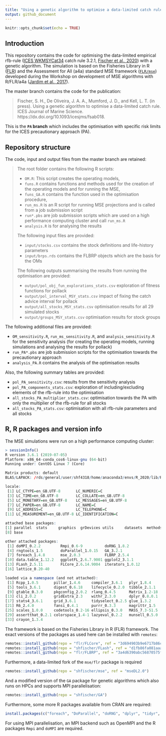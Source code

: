 ```yaml
---
title: "Using a genetic algorithm to optimise a data-limited catch rule -- PA branch"
output: github_document
---
```


```r
knitr::opts_chunk$set(echo = TRUE)
```

## Introduction

This repository contains the code for optimising the data-limited empirical rfb-rule ([ICES WKMSYCat34](http://www.ices.dk/sites/pub/Publication%20Reports/Expert%20Group%20Report/acom/2017/WKMSYCAT34/01.%20WKMSYCAT34%20REPORT%202017.pdf) catch rule 3.2.1, [Fischer et al., 2020](https://doi.org/10.1093/icesjms/fsaa054)) with a genetic algorithm.
The simulation is based on the Fisheries Library in R ([FLR](http://www.flr-project.org/)) and the Assessment for All (a4a) standard MSE framework ([`FLR/mse`](github.com/FLR/mse)) developed during the Workshop on development of MSE algorithms with R/FLR/a4a ([Jardim et al., 2017](https://ec.europa.eu/jrc/en/publication/assessment-all-initiativea4a-workshop-development-mse-algorithms-rflra4a)).

The master branch contains the code for the publication: 

> Fischer, S. H., De Oliveira, J. A. A., Mumford, J. D., and Kell, L. T. (in press). Using a genetic algorithm to optimise a data-limited catch rule. ICES Journal of Marine Science. https://dx.doi.org/10.1093/icesjms/fsab018.

This is the **`PA` branch** which includes the optimisation with specific risk limits for the ICES precautionary approach (PA).

## Repository structure



The code, input and output files from the master branch are retained:

> The root folder contains the following R scripts:
> 
> * `OM.R`: This script creates the operating models,
> * `funs.R` contains functions and methods used for the creation of the operating models and for running the MSE,
> * `funs_GA.R` contains the function used in the optimisation procedure,
> * `run_ms.R` is an R script for running MSE projections and is called from a job submission script
> * `run*.pbs` are job submission scripts which are used on a high performance computing cluster and call `run_ms.R`
> * `analysis.R` is for analysing the results
> 
> The following input files are provided:
> 
> * `input/stocks.csv` contains the stock definitions and life-history parameters
> * `input/brps.rds` contains the FLBRP objects which are the basis for the OMs
> 
> The following outputs summarising the results from running the optimisation are provided:
> 
> * `output/pol_obj_fun_explorations_stats.csv` exploration of fitness functions for pollack
> * `output/pol_interval_MSY_stats.csv` impact of fixing the catch advice interval for pollack
> * `output/all_stocks_MSY_stats.csv` optimisation results for all 29 simulated stocks
> * `output/groups_MSY_stats.csv` optimisation results for stock groups

The following additional files are provided:

* `OM_sensitivity.R`, `run_ms_sensitivity.R`, and `analysis_sensitivity.R` for the sensitivity analysis (for creating the operating models, running simulations and analysing the results for pollack)
* `run_PA*.pbs` are job submission scripts for the optimisation towards the precautionary approach
* `analysis_PA.R` contains the analysis of the optimisation results

Also, the following summary tables are provided:

* `pol_PA_sensitivity.csv`: results from the sensitivity analysis
* `pol_PA_components_stats.csv`: exploration of including/excluding elements of the rfb-rule into the optimisation
* `all_stocks_PA_multiplier_stats.csv`: optimisation towards the PA with only the multiplier of the rfb-rule for all stocks
* `all_stocks_PA_stats.csv`: optimisation with all rfb-rule parameters and all stocks


## R, R packages and version info

The MSE simulations were run on a high performance computing cluster:
```r
> sessionInfo()
R version 3.6.1 (2019-07-05)
Platform: x86_64-conda_cos6-linux-gnu (64-bit)
Running under: CentOS Linux 7 (Core)

Matrix products: default
BLAS/LAPACK: /rds/general/user/shf4318/home/anaconda3/envs/R_2020/lib/R/lib/libRblas.so

locale:
 [1] LC_CTYPE=en_GB.UTF-8       LC_NUMERIC=C
 [3] LC_TIME=en_GB.UTF-8        LC_COLLATE=en_GB.UTF-8
 [5] LC_MONETARY=en_GB.UTF-8    LC_MESSAGES=en_GB.UTF-8
 [7] LC_PAPER=en_GB.UTF-8       LC_NAME=C
 [9] LC_ADDRESS=C               LC_TELEPHONE=C
[11] LC_MEASUREMENT=en_GB.UTF-8 LC_IDENTIFICATION=C

attached base packages:
[1] parallel  stats     graphics  grDevices utils     datasets  methods
[8] base

other attached packages:
 [1] doMPI_0.2.2         Rmpi_0.6-9          doRNG_1.8.2
 [4] rngtools_1.5        doParallel_1.0.15   GA_3.2.1
 [7] foreach_1.4.8       mse_2.0.3           FLBRP_2.5.4
[10] data.table_1.12.2   ggplotFL_2.6.7.9001 ggplot2_3.1.1
[13] FLash_2.5.11        FLCore_2.6.14.9004  iterators_1.0.12
[16] lattice_0.20-40

loaded via a namespace (and not attached):
 [1] Rcpp_1.0.5       pillar_1.4.6     compiler_3.6.1   plyr_1.8.4
 [5] tools_3.6.1      digest_0.6.18    lifecycle_0.2.0  tibble_2.1.1
 [9] gtable_0.3.0     pkgconfig_2.0.2  rlang_0.4.5      Matrix_1.2-18
[13] cli_2.0.2        gridExtra_2.3    withr_2.3.0      dplyr_0.8.0.1
[17] stats4_3.6.1     grid_3.6.1       tidyselect_0.2.5 glue_1.3.2
[21] R6_2.4.0         fansi_0.4.1      purrr_0.3.3      magrittr_1.5
[25] scales_1.0.0     codetools_0.2-16 ellipsis_0.3.0   MASS_7.3-51.5
[29] assertthat_0.2.1 colorspace_1.4-1 lazyeval_0.2.2   munsell_0.5.0
[33] crayon_1.3.4
```


The framework is based on the Fisheries Library in R (FLR) framework. The exact versions of the packages as used here can be installed with `remotes`:
```r
remotes::install_github(repo = "flr/FLCore", ref = "3d694903b9e6717b86c3e8486fc14ebf92908786")
remotes::install_github(repo = "shfischer/FLash", ref = "d1fb86fa081aaa5b6980d74b07d9adb44ad19a7f") # silenced version of FLash
remotes::install_github(repo = "flr/FLBRP", ref = "3a4d6390abc56870575fbaba3637091036468217")
```

Furthermore, a data-limited fork of the `mse/flr` package is required
```r
remotes::install_github(repo = "shfischer/mse", ref = "mseDL2.0")
```

And a modified version of the `GA` package for genetic algorithms which also runs on HPCs and supports MPI parallelisation:
```r
remotes::install_github(repo = "shfischer/GA")
```

Furthermore, some more R packages available from CRAN are required:
```r
install.packages(c("foreach", "DoParallel", "doRNG", "dplyr", "tidyr", "ggplot2", "scales", "cowplot", "Cairo", "scales")) 
```

For using MPI parallelisation, an MPI backend such as OpenMPI and the R packages `Rmpi` and `doMPI` are required.
